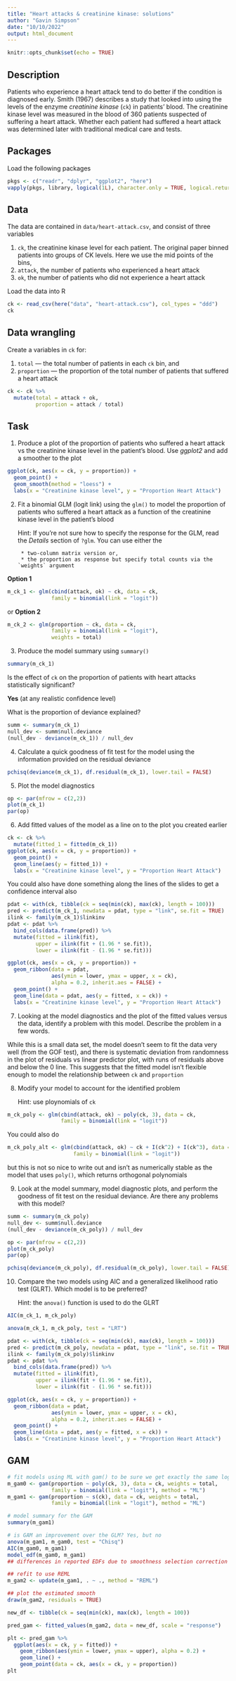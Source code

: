 ```yaml
---
title: "Heart attacks & creatinine kinase: solutions"
author: "Gavin Simpson"
date: "10/10/2022"
output: html_document
---
```


```r
knitr::opts_chunk$set(echo = TRUE)
```

## Description

Patients who experience a heart attack tend to do better if the condition is diagnosed early. Smith (1967) describes a study that looked into using the levels of the enzyme *creatinine kinase* (`ck`) in patients' blood. The creatinine kinase level was measured in the blood of 360 patients suspected of suffering a heart attack. Whether each patient had suffered a heart attack was determined later with traditional medical care and tests.

## Packages

Load the following packages

```r
pkgs <- c("readr", "dplyr", "ggplot2", "here")
vapply(pkgs, library, logical(1L), character.only = TRUE, logical.return = TRUE)
```

## Data

The data are contained in `data/heart-attack.csv`, and consist of three variables

1. `ck`, the creatinine kinase level for each patient. The original paper binned patients into groups of CK levels. Here we use the mid points of the bins,
2. `attack`, the number of patients who experienced a heart attack
3. `ok`, the number of patients who did not experience a heart attack

Load the data into R

```r
ck <- read_csv(here("data", "heart-attack.csv"), col_types = "ddd")
ck
```

## Data wrangling

Create a variables in `ck` for:

1. `total` --- the total number of patients in each `ck` bin, and
2. `proportion` --- the proportion of the total number of patients that suffered a heart attack

```r
ck <- ck %>%
  mutate(total = attack + ok,
         proportion = attack / total)
```

## Task

1. Produce a plot of the proportion of patients who suffered a heart attack vs the creatinine kinase level in the patient's blood. Use *ggplot2* and add a smoother to the plot

```r
ggplot(ck, aes(x = ck, y = proportion)) +
  geom_point() +
  geom_smooth(method = "loess") +
  labs(x = "Creatinine kinase level", y = "Proportion Heart Attack")
```

2. Fit a binomial GLM (logit link) using the `glm()` to model the proportion of patients who suffered a heart attack as a function of the creatinine kinase level in the patient's blood

    Hint: If you're not sure how to specify the response for the GLM, read the *Details* section of `?glm`. You can use either the

        * two-column matrix version or,
        * the proportion as response but specify total counts via the `weights` argument

**Option 1**
```r
m_ck_1 <- glm(cbind(attack, ok) ~ ck, data = ck,
              family = binomial(link = "logit"))
```

or **Option 2**
```r
m_ck_2 <- glm(proportion ~ ck, data = ck,
              family = binomial(link = "logit"),
              weights = total)
```

3. Produce the model summary using `summary()`

```r
summary(m_ck_1)
```

Is the effect of `ck` on the proportion of patients with heart attacks statistically significant?

**Yes** (at any realistic confidence level)

What is the proportion of deviance explained?

```r
summ <- summary(m_ck_1)
null_dev <- summ$null.deviance
(null_dev - deviance(m_ck_1)) / null_dev
```

4. Calculate a quick goodness of fit test for the model using the information provided on the residual deviance

```r
pchisq(deviance(m_ck_1), df.residual(m_ck_1), lower.tail = FALSE)
```

5. Plot the model diagnostics

```r
op <- par(mfrow = c(2,2))
plot(m_ck_1)
par(op)
```

6. Add fitted values of the model as a line on to the plot you created earlier

```r
ck <- ck %>%
  mutate(fitted_1 = fitted(m_ck_1))
ggplot(ck, aes(x = ck, y = proportion)) +
  geom_point() +
  geom_line(aes(y = fitted_1)) +
  labs(x = "Creatinine kinase level", y = "Proportion Heart Attack")
```

You could also have done something along the lines of the slides to get a confidence interval also

```r
pdat <- with(ck, tibble(ck = seq(min(ck), max(ck), length = 100)))
pred <- predict(m_ck_1, newdata = pdat, type = "link", se.fit = TRUE)
ilink <- family(m_ck_1)$linkinv
pdat <- pdat %>%
  bind_cols(data.frame(pred)) %>%
  mutate(fitted = ilink(fit),
         upper = ilink(fit + (1.96 * se.fit)),
         lower = ilink(fit - (1.96 * se.fit)))

ggplot(ck, aes(x = ck, y = proportion)) +
  geom_ribbon(data = pdat,
              aes(ymin = lower, ymax = upper, x = ck),
              alpha = 0.2, inherit.aes = FALSE) +
  geom_point() +
  geom_line(data = pdat, aes(y = fitted, x = ck)) +
  labs(x = "Creatinine kinase level", y = "Proportion Heart Attack")
```

7. Looking at the model diagnostics and the plot of the fitted values versus the data, identify a problem with this model. Describe the problem in a few words.

While this is a small data set, the model doesn't seem to fit the data very well (from the GOF test), and there is systematic deviation from randomness in the plot of residuals vs linear predictor plot, with runs of residuals above and below the 0 line. This suggests that the fitted model isn't flexible enough to model the relationship between `ck` and `proportion`

8. Modify your model to account for the identified problem

    Hint: use ploynomials of `ck`

```r
m_ck_poly <- glm(cbind(attack, ok) ~ poly(ck, 3), data = ck,
                 family = binomial(link = "logit"))
```

You could also do

```r
m_ck_poly_alt <- glm(cbind(attack, ok) ~ ck + I(ck^2) + I(ck^3), data = ck,
                     family = binomial(link = "logit"))
```

but this is not so nice to write out and isn't as numerically stable as the model that uses `poly()`, which returns orthogonal polynomials

9. Look at the model summary, model diagnostic plots, and perform the goodness of fit test on the residual deviance. Are there any problems with this model?

```r
summ <- summary(m_ck_poly)
null_dev <- summ$null.deviance
(null_dev - deviance(m_ck_poly)) / null_dev

op <- par(mfrow = c(2,2))
plot(m_ck_poly)
par(op)

pchisq(deviance(m_ck_poly), df.residual(m_ck_poly), lower.tail = FALSE)
```

10. Compare the two models using AIC and a generalized likelihood ratio test (GLRT). Which model is to be preferred?

    Hint: the `anova()` function is used to do the GLRT

```r
AIC(m_ck_1, m_ck_poly)

anova(m_ck_1, m_ck_poly, test = "LRT")
```

```r
pdat <- with(ck, tibble(ck = seq(min(ck), max(ck), length = 100)))
pred <- predict(m_ck_poly, newdata = pdat, type = "link", se.fit = TRUE)
ilink <- family(m_ck_poly)$linkinv
pdat <- pdat %>%
  bind_cols(data.frame(pred)) %>%
  mutate(fitted = ilink(fit),
         upper = ilink(fit + (1.96 * se.fit)),
         lower = ilink(fit - (1.96 * se.fit)))

ggplot(ck, aes(x = ck, y = proportion)) +
  geom_ribbon(data = pdat,
              aes(ymin = lower, ymax = upper, x = ck),
              alpha = 0.2, inherit.aes = FALSE) +
  geom_point() +
  geom_line(data = pdat, aes(y = fitted, x = ck)) +
  labs(x = "Creatinine kinase level", y = "Proportion Heart Attack")
```

## GAM

```r
# fit models using ML with gam() to be sure we get exactly the same loglik
m_gam0 <- gam(proportion ~ poly(ck, 3), data = ck, weights = total,
              family = binomial(link = "logit"), method = "ML")
m_gam1 <- gam(proportion ~ s(ck), data = ck, weights = total,
              family = binomial(link = "logit"), method = "ML")

# model summary for the GAM
summary(m_gam1)

# is GAM an improvement over the GLM? Yes, but no
anova(m_gam1, m_gam0, test = "Chisq")
AIC(m_gam0, m_gam1)
model_edf(m_gam0, m_gam1)
## differences in reported EDFs due to smoothness selection correction

## refit to use REML
m_gam2 <- update(m_gam1, . ~ ., method = "REML")

## plot the estimated smooth
draw(m_gam2, residuals = TRUE)

new_df <- tibble(ck = seq(min(ck), max(ck), length = 100))

pred_gam <- fitted_values(m_gam2, data = new_df, scale = "response")

plt <- pred_gam %>%
  ggplot(aes(x = ck, y = fitted)) +
    geom_ribbon(aes(ymin = lower, ymax = upper), alpha = 0.2) +
    geom_line() +
    geom_point(data = ck, aes(x = ck, y = proportion))
plt
```
